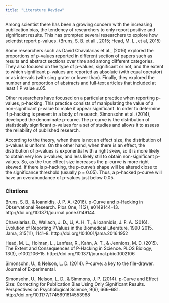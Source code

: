 ```yaml
---
title: "Literature Review"
---
```


Among scientist there has been a growing concern with the increasing publication bias, the tendency of researchers to only report positive and significant results. This has prompted several researchers to explore how scientist report p-values. (Bruns, S. B. et all., 2015; Head, M. L., et al, 2015)

Some researchers such as David Chavalarias et al., (2016) explored the proportions of p-values reported in different section of papers such as results and abstract sections over time and among different categories. They also focused on the type of p-values, significant or not, and the extent to which significant p-values are reported as absolute (with equal operator) or as intervals (with sing grater or lower than). Finally, they explored the number and proportion of abstracts and full-text articles that included at least 1 P value ≤.05. 

Other researchers have focused on a particular practice when reporting p-values, p-hacking. This practice consists of manipulating the value of a non-significant p-value to make it appear significant. 
In order to determine if p-hacking is present in a body of research, Simonsohn et al. (2014), developed the denominate p-curve. The p-curve is the distribution of statistically significant p-values for a set of studies and allows it to assess the reliability of published research. 

According to the theory, when there is not an effect size, the distribution of p-values is uniform. On the other hand, when there is an effect, the distribution of p-values is exponential with a right skew, so it is more likely to obtain very low p-values, and less likely still to obtain non-significant p-values. So, as the true effect size increases the p-curve is more right skewed. If there is p-hacking, the p-curve’s shape will be altered close to the significance threshold (usually p = 0.05). Thus, a p-hacked p-curve will have an overabundance of p-values just below 0.05. 

### Citations 

Bruns, S. B., & Ioannidis, J. P. A. (2016). p-Curve and p-Hacking in Observational Research. Plos One, 11(2), e0149144–13. http://doi.org/10.1371/journal.pone.0149144

Chavalarias, D., Wallach, J. D., Li, A. H. T., & Ioannidis, J. P. A. (2016). Evolution of Reporting PValues in the Biomedical Literature, 1990-2015. Jama, 315(11), 1141–8. http://doi.org/10.1001/jama.2016.1952

Head, M. L., Holman, L., Lanfear, R., Kahn, A. T., & Jennions, M. D. (2015). The Extent and Consequences of P-Hacking in Science. PLOS Biology, 13(3), e1002106–15. http://doi.org/10.1371/journal.pbio.1002106

Simonsohn, U., & Nelson, L. D. (2014). P-curve: a key to the file-drawer. Journal of Experimental.

Simonsohn, U., Nelson, L. D., & Simmons, J. P. (2014). p-Curve and Effect Size: Correcting for Publication Bias Using Only Significant Results. Perspectives on Psychological Science, 9(6), 666–681. http://doi.org/10.1177/1745691614553988


